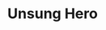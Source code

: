---
title: Unsung Hero
description: The movie follows the family’s mother as she uses her faith to hold her family of nine together by turning struggles into an adventure for her children.
rating: PG
genre:
  - Drama
length: 1h 52m
cast:
  - Daisy Betts
  - Joel Smallbone
  - Candace Cameron Bure
showtimes:
  - May 10th
  - May 11th
  - May 12th - 2pm Matinee
poster: ./images/unsung-hero.jpg
trailer: https://vimeo.com/886550135
socialImage: ./images/unsung-hero.jpg
reelAlternative: false
---